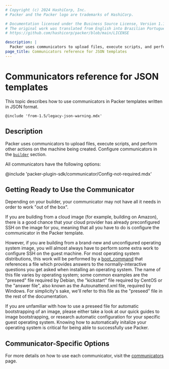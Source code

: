 ```yaml
---
# Copyright (c) 2024 HashiCorp, Inc.
# Packer and the Packer logo are trademarks of HashiCorp.

# Documentation licensed under the Business Source License, Version 1.1.
# The original work was translated from English into Brazilian Portuguese.
# https://github.com/hashicorp/packer/blob/main/LICENSE

description: |
  Packer uses communicators to upload files, execute scripts, and perform actions on the machine it creates. Learn how to configure communicators in JSON templates.
page_title: Communicators reference for JSON templates
---
```


# Communicators reference for JSON templates

This topic describes how to use communicators in Packer templates written in JSON format.

`@include 'from-1.5/legacy-json-warning.mdx'`

## Description

Packer uses communicators to upload files, execute scripts, and perform other actions on the machine being created. Configure communicators in the
[`builder`](/packer/docs/templates/legacy_json_templates/builders) section.

All communicators have the following options:

@include 'packer-plugin-sdk/communicator/Config-not-required.mdx'

## Getting Ready to Use the Communicator

Depending on your builder, your communicator may not have all it needs in order
to work "out of the box".

If you are building from a cloud image (for example, building on Amazon), there
is a good chance that your cloud provider has already preconfigured SSH on the
image for you, meaning that all you have to do is configure the communicator in
the Packer template.

However, if you are building from a brand-new and unconfigured operating system
image, you will almost always have to perform some extra work to configure SSH
on the guest machine. For most operating system distributions, this work will
be performed by a [boot_command](/packer/plugins/builders/vmware/iso#boot-configuration) that references a file which
provides answers to the normally-interactive questions you get asked when
installing an operating system. The name of this file varies by operating
system; some common examples are the "preseed" file required by Debian, the
"kickstart" file required by CentOS or the "answer file", also known as the
Autounattend.xml file, required by Windows. For simplicity's sake, we'll refer
to this file as the "preseed" file in the rest of the documentation.

If you are unfamiliar with how to use a preseed file for automatic
bootstrapping of an image, please either take a look at our quick guides to
image bootstrapping, or research automatic configuration for your specific
guest operating system. Knowing how to automatically initalize your operating
system is critical for being able to successfully use Packer.

## Communicator-Specific Options

For more details on how to use each communicator, visit the
[communicators](/packer/docs/communicators) page.
